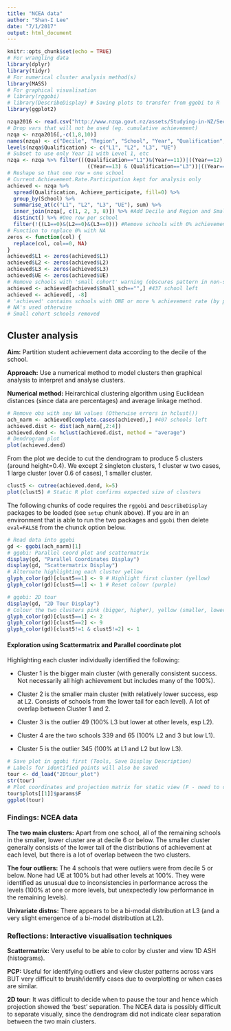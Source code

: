 ```yaml
---
title: "NCEA data"
author: "Shan-I Lee"
date: "7/1/2017"
output: html_document
---
```


```r
knitr::opts_chunk$set(echo = TRUE)
# For wrangling data
library(dplyr)
library(tidyr)
# For numerical cluster analysis method(s)
library(MASS)
# For graphical visualisation
# library(rggobi) 
# library(DescribeDisplay) # Saving plots to transfer from ggobi to R
library(ggplot2)
```

```r
nzqa2016 <- read.csv("http://www.nzqa.govt.nz/assets/Studying-in-NZ/Secondary-school-and-NCEA/stats-reports/2016/Qualification-Statistics-School-2016-29032017.csv")
# Drop vars that will not be used (eg. cumulative achievement)
nzqa <- nzqa2016[,-c(1,8,10)]
names(nzqa) <- c("Decile", "Region", "School", "Year", "Qualification", "Achieve_participate", "Achieve_roll", "Small_sch")
levels(nzqa$Qualification) <- c("L1", "L2", "L3", "UE")
# Subset to use only Year 11 with Level 1, etc
nzqa <- nzqa %>% filter(((Qualification=="L1")&(Year==11))|((Year==12) & (Qualification=="L2"))|
                          ((Year==13) & (Qualification=="L3"))|((Year==13) & (Qualification=="UE")))
# Reshape so that one row = one school
# Current.Achievement.Rate.Participation kept for analysis only
achieved <- nzqa %>% 
  spread(Qualification, Achieve_participate, fill=0) %>%
  group_by(School) %>%
  summarise_at(c("L1", "L2", "L3", "UE"), sum) %>%
  inner_join(nzqa[, c(1, 2, 3, 8)]) %>% #Add Decile and Region and Small_sch variables
  distinct() %>% #One row per school
  filter(!((L1==0)&(L2==0)&(L3==0))) #Remove schools with 0% achievement rate for all levels
# Function to replace 0% with NA
zeros <- function(col) {
  replace(col, col==0, NA)
}
achieved$L1 <- zeros(achieved$L1)
achieved$L2 <- zeros(achieved$L2)
achieved$L3 <- zeros(achieved$L3)
achieved$UE <- zeros(achieved$UE)
# Remove schools with 'small cohort' warning (obscures pattern in non-small cohorts).
achieved <- achieved[achieved$Small_sch=="",] #437 school left
achieved <- achieved[, -8]
# 'achieved' contains schools with ONE or more % achievement rate (by participation)
# NA's used otherwise
# Small cohort schools removed
```

## Cluster analysis

**Aim:** Partition student achievement data according to the decile of the school.

**Approach:** Use a numerical method to model clusters then graphical analysis to interpret and analyse clusters.

**Numerical method:** Heirarchical clustering algorithm using Euclidean distances (since data are percentages) and average linkage method.

```r
# Remove obs with any NA values (Otherwise errors in hclust())
ach_narm <- achieved[complete.cases(achieved),] #407 schools left
achieved.dist <- dist(ach_narm[,2:4])
achieved.dend <- hclust(achieved.dist, method = "average")
# Dendrogram plot
plot(achieved.dend)
```

From the plot we decide to cut the dendrogram to produce 5 clusters (around height=0.4).
We except 2 singleton clusters, 1 cluster w two cases, 1 large cluster (over 0.6 of cases), 1 smaller cluster.

```r
clust5 <- cutree(achieved.dend, k=5)
plot(clust5) # Static R plot confirms expected size of clusters
```

The following chunks of code requires the `rggobi` and `DescribeDisplay` packages to be loaded (see `setup` chunk above).
If you are in an environment that is able to run the two packages and `ggobi` then delete `eval=FALSE` from the chunck option below.

```r
# Read data into ggobi 
gd <- ggobi(ach_narm)[1]
# ggobi: Parallel coord plot and scattermatrix
display(gd, "Parallel Coordinates Display")
display(gd, "Scattermatrix Display")
# Alternate highlighting each cluster yellow 
glyph_color(gd)[clust5==1] <- 9 # Highlight first cluster (yellow)
glyph_color(gd)[clust5==1] <- 1 # Reset colour (purple)

# ggobi: 2D tour
display(gd, "2D Tour Display")
# Colour the two clusters pink (bigger, higher), yellow (smaller, lower), the rest (outliers) gray
glyph_color(gd)[clust5==1] <- 2
glyph_color(gd)[clust5==2] <- 9
glyph_color(gd)[clust5!=1 & clust5!=2] <- 1
```

#### Exploration using Scattermatrix and Parallel coordinate plot
Highlighting each cluster individually identified the following:

* Cluster 1 is the bigger main cluster (with generally consistent success. Not necessarily all high achievement but includes many of the 100%).

* Cluster 2 is the smaller main cluster (with relatively lower success, esp at L2. Consists of schools from the lower tail for each level). A lot of overlap between Cluster 1 and 2.

* Cluster 3 is the outlier 49 (100% L3 but lower at other levels, esp L2).

* Cluster 4 are the two schools 339 and 65 (100% L2 and 3 but low L1).

* Cluster 5 is the outlier 345 (100% at L1 and L2 but low L3).

```r
# Save plot in ggobi first (Tools, Save Display Description)
# Labels for identified points will also be saved
tour <- dd_load("2Dtour_plot")
str(tour) 
# Plot coordinates and projection matrix for static view (F - need to check)
tour$plots[[1]]$params$F
ggplot(tour)
```

### Findings: NCEA data
**The two main clusters:**
Apart from one school, all of the remaining schools in the smaller, lower cluster are at decile 6 or below. The smaller cluster generally consists of the lower tail of the distributions of achievement at each level, but there is a lot of overlap between the two clusters.

**The four outliers:**
The 4 schools that were outliers were from decile 5 or below. None had UE at 100% but had other levels at 100%.
They were identified as unusual due to inconsistencies in performance across the levels (100% at one or more levels, but unexpectedly low performance in the remaining levels).

**Univariate distns:**
There appears to be a bi-modal distribution at L3 (and a very slight emergence of a bi-model distribution at L2).

### Reflections: Interactive visualisation techniques
**Scattermatrix:** Very useful to be able to color by cluster and view 1D ASH (histograms).

**PCP:** Useful for identifying outliers and view cluster patterns across vars BUT very difficult to brush/identify cases due to overplotting or when cases are similar.

**2D tour:** It was difficult to decide when to pause the tour and hence which projection showed the 'best' separation.
The NCEA data is possibly difficult to separate visually, since the dendrogram did not indicate clear separation between the two main clusters.
